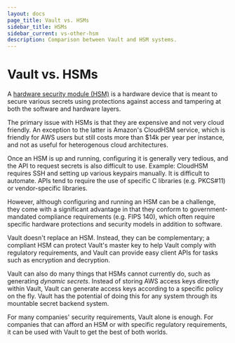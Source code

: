 ```yaml
---
layout: docs
page_title: Vault vs. HSMs
sidebar_title: HSMs
sidebar_current: vs-other-hsm
description: Comparison between Vault and HSM systems.
---
```


# Vault vs. HSMs

A [hardware security module
(HSM)](https://en.wikipedia.org/wiki/Hardware_security_module) is a hardware
device that is meant to secure various secrets using protections against access
and tampering at both the software and hardware layers.

The primary issue with HSMs is that they are expensive and not very cloud
friendly. An exception to the latter is Amazon's CloudHSM service, which is
friendly for AWS users but still costs more than $14k per year per instance,
and not as useful for heterogenous cloud architectures.

Once an HSM is up and running, configuring it is generally very tedious, and
the API to request secrets is also difficult to use. Example: CloudHSM requires
SSH and setting up various keypairs manually. It is difficult to automate. APIs
tend to require the use of specific C libraries (e.g. PKCS#11) or
vendor-specific libraries.

However, although configuring and running an HSM can be a challenge, they come
with a significant advantage in that they conform to government-mandated
compliance requirements (e.g. FIPS 140), which often require specific hardware
protections and security models in addition to software.

Vault doesn't replace an HSM. Instead, they can be complementary; a compliant
HSM can protect Vault's master key to help Vault comply with regulatory
requirements, and Vault can provide easy client APIs for tasks such as
encryption and decryption.

Vault can also do many things that HSMs cannot currently do, such as generating
_dynamic secrets_. Instead of storing AWS access keys directly within Vault,
Vault can generate access keys according to a specific policy on the fly. Vault
has the potential of doing this for any system through its mountable secret
backend system.

For many companies' security requirements, Vault alone is enough. For companies
that can afford an HSM or with specific regulatory requirements, it can be used
with Vault to get the best of both worlds.
